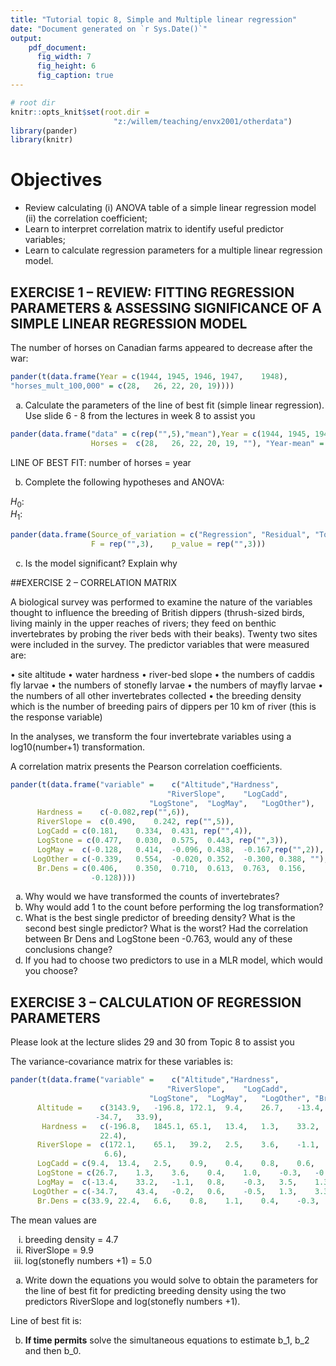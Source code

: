 ```yaml
---
title: "Tutorial topic 8, Simple and Multiple linear regression"
date: "Document generated on `r Sys.Date()`"
output: 
    pdf_document:
      fig_width: 7
      fig_height: 6
      fig_caption: true
---
```

```r
# root dir
knitr::opts_knit$set(root.dir = 
                       "z:/willem/teaching/envx2001/otherdata")
library(pander)
library(knitr)
```

# Objectives  

*  Review calculating (i) ANOVA table of a simple linear regression model (ii) the correlation coefficient;
*  Learn to interpret correlation matrix to identify useful predictor variables;
*  Learn to calculate regression parameters for a multiple linear regression model.

## EXERCISE 1 – REVIEW: FITTING REGRESSION PARAMETERS & ASSESSING SIGNIFICANCE OF A SIMPLE LINEAR REGRESSION MODEL

The number of horses on Canadian farms appeared to decrease after the war:
```r
pander(t(data.frame(Year = c(1944, 1945, 1946, 1947,	1948),
"horses_mult_100,000" = c(28,	26,	22,	20,	19))))
```

a)	Calculate the parameters of the line of best fit (simple linear regression). Use slide 6 - 8 from the lectures in week 8 to assist you



```r
pander(data.frame("data" = c(rep("",5),"mean"),Year = c(1944, 1945, 1946, 1947,	1948,""), 	
                  Horses =	c(28,	26,	22,	20,	19, ""), "Year-mean" = rep("",6),	"Horses-mean" = rep("",6),	"Product" = rep("",6)))
```			


LINE OF BEST FIT: number of horses  =  		year

b)	Complete the following hypotheses and ANOVA:

$H_0$:	
$H_1$:


```r

pander(data.frame(Source_of_variation = c("Regression", "Residual", "Total"), 	df = rep("",3),	SS = c(57.6,"",60.0),	MS = rep("",3),
                  F = rep("",3),	p_value = rep("",3)))
```


c)	Is the model significant? Explain why

##EXERCISE 2 – CORRELATION MATRIX

A biological survey was performed to examine the nature of the variables thought to influence the breeding of British dippers (thrush-sized birds, living mainly in the upper reaches of rivers; they feed on benthic invertebrates by probing the river beds with their beaks). Twenty two sites were included in the survey.  The predictor variables that were measured are:

•	site altitude
•	water hardness
•	river-bed slope
•	the numbers of caddis fly larvae 
•	the numbers of stonefly larvae 
•	the numbers of mayfly larvae
•	the numbers of all other invertebrates collected
•	the breeding density which is the number of breeding pairs of dippers per 10 km of river (this is the response variable) 

In the analyses, we transform the four invertebrate variables using a log10(number+1) transformation.

A correlation matrix presents the Pearson correlation coefficients.

```r
pander(t(data.frame("variable" =	c("Altitude","Hardness",
                                   "RiverSlope",	"LogCadd",
                               "LogStone",	"LogMay",	"LogOther"),
      Hardness =	c(-0.082,rep("",6)),
      RiverSlope =	c(0.490,	0.242, rep("",5)),
      LogCadd = c(0.181,	0.334,	0.431, rep("",4)),
      LogStone = c(0.477,	0.030,	0.575,	0.443, rep("",3)),
      LogMay =	c(-0.128,	0.414,	-0.096,	0.438,	-0.167,rep("",2)),
     LogOther = c(-0.339,	0.554,	-0.020,	0.352,	-0.300,	0.388, ""),
      Br.Dens = c(0.406,	0.350,	0.710,	0.613,	0.763,	0.156,
                  -0.128))))
```

a)	Why would we have transformed the counts of invertebrates?  
b)	Why would add 1 to the count before performing the log transformation?  
c)	What is the best single predictor of breeding density? What is the second best single predictor? What is the worst? Had the correlation between Br Dens and LogStone been 
-0.763, would any of these conclusions change?  
d)	If you had to choose two predictors to use in a MLR model, which would you choose?  

 
## EXERCISE 3 – CALCULATION OF REGRESSION PARAMETERS
Please look at the lecture slides 29 and 30 from Topic 8 to assist you

The variance-covariance matrix for these variables is:
```r
pander(t(data.frame("variable" =	c("Altitude","Hardness",
                                   "RiverSlope",	"LogCadd",
                               "LogStone",	"LogMay",	"LogOther", "Br.Dens"),
      Altitude =	c(3143.9,	-196.8,	172.1,	9.4,	26.7,	-13.4,
                   -34.7,	33.9),
       Hardness =	c(-196.8,	1845.1,	65.1,	13.4,	1.3,	33.2,	43.4,
                    22.4),
      RiverSlope =	c(172.1,	65.1,	39.2,	2.5,	3.6,	-1.1,	-0.2,
                     6.6),
      LogCadd = c(9.4,	13.4,	2.5,	0.9,	0.4,	0.8,	0.6,	0.8),
      LogStone = c(26.7,	1.3,	3.6,	0.4,	1.0,	-0.3,	-0.5,	1.1),
      LogMay =	c(-13.4,	33.2,	-1.1,	0.8,	-0.3,	3.5,	1.3,	0.4),
     LogOther = c(-34.7,	43.4,	-0.2,	0.6,	-0.5,	1.3,	3.3,	-0.3),
      Br.Dens = c(33.9,	22.4,	6.6,	0.8,	1.1,	0.4,	-0.3,	2.2))))
```


The mean values are 

(i) breeding density = 4.7 
(ii) RiverSlope = 9.9 
(iii) log(stonefly numbers +1) = 5.0

a)	Write down the equations you would solve to obtain the parameters for the line of best fit for predicting breeding density using the two predictors RiverSlope and log(stonefly numbers +1).  

Line of best fit is:  
\begin{center}
$breeding_density = b_0 + b_1 RiverSlope + b_2 log(stonefly numbers +1)$.
\end{center}

b)	**If time permits** solve the simultaneous equations to estimate b_1, b_2 and then b_0.

